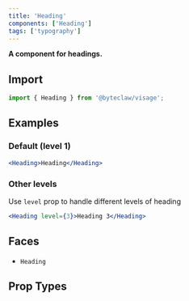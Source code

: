 ```yaml
---
title: 'Heading'
components: ['Heading']
tags: ['typography']
---
```


**A component for headings.**

## Import

```js transpile=false
import { Heading } from '@byteclaw/visage';
```

## Examples

### Default (level 1)

```jsx live
<Heading>Heading</Heading>
```

### Other levels

Use `level` prop to handle different levels of heading

```jsx live
<Heading level={3}>Heading 3</Heading>
```

## Faces

- `Heading`

## Prop Types

<PropTypes component="Heading" />
